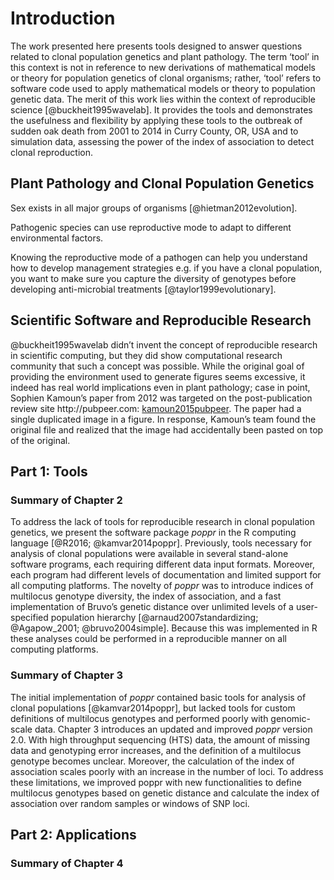 # Introduction


The work presented here presents tools designed to answer questions related to
clonal population genetics and plant pathology. The term 'tool' in this context
is not in reference to new derivations of mathematical models or theory for
population genetics of clonal organisms; rather, 'tool' refers to software code 
used to apply mathematical models or theory to population genetic data. The 
merit of this work lies within the context of reproducible science 
[@buckheit1995wavelab]. It provides the tools and demonstrates the usefulness
and flexibility by applying these tools to the outbreak of sudden oak death from
2001 to 2014 in Curry County, OR, USA and to simulation data, assessing the
power of the index of association to detect clonal reproduction.

## Plant Pathology and Clonal Population Genetics

Sex exists in all major groups of organisms [@hietman2012evolution]. 

Pathogenic species can use reproductive mode to adapt to different environmental
factors.

Knowing the reproductive mode of a pathogen can help you understand how to
develop management strategies e.g. if you have a clonal population, you want to
make sure you capture the diversity of genotypes before developing 
anti-microbial treatments [@taylor1999evolutionary].

## Scientific Software and Reproducible Research

[kamoun2015pubpeer]: https://pubpeer.com/topics/1/877A42B12A198A44306771E0D80AB8

@buckheit1995wavelab didn't invent the concept of reproducible research in
scientific computing, but they did show computational research community that
such a concept was possible. While the original goal of providing the environment used to generate figures seems excessive, it indeed has real world implications even in plant pathology; case in point, Sophien Kamoun's paper from 2012 was targeted on the post-publication review site http://pubpeer.com: [kamoun2015pubpeer]. The paper had a single duplicated image in a figure. In response, Kamoun's team found the original file and realized that the image had accidentally been pasted on top of the original. 

## Part 1: Tools

### Summary of Chapter 2

To address the lack of tools for reproducible research in clonal population
genetics, we present the software package *poppr* in the R computing language
[@R2016; @kamvar2014poppr]. Previously, tools necessary for analysis of clonal
populations were available in several stand-alone software programs, each
requiring different data input formats. Moreover, each program had different
levels of documentation and limited support for all computing platforms. The
novelty of *poppr* was to introduce indices of multilocus genotype diversity,
the index of association, and a fast implementation of Bruvo's genetic distance
over unlimited levels of a user-specified population hierarchy
[@arnaud2007standardizing; @Agapow_2001; @bruvo2004simple]. Because this was
implemented in R these analyses could be performed in a reproducible manner on
all computing platforms.

### Summary of Chapter 3

The initial implementation of *poppr* contained basic tools for analysis of
clonal populations [@kamvar2014poppr], but lacked tools for custom definitions
of multilocus genotypes and performed poorly with genomic-scale data. Chapter 3
introduces an updated and improved *poppr* version 2.0. With high throughput
sequencing (HTS) data, the amount of missing data and genotyping error
increases, and the definition of a multilocus genotype becomes unclear.
Moreover, the calculation of the index of association scales poorly with an
increase in the number of loci. To address these limitations, we improved poppr
with new functionalities to define multilocus genotypes based on genetic
distance and calculate the index of association over random samples or windows
of SNP loci.

## Part 2: Applications



### Summary of Chapter 4

